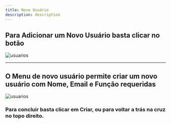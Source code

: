 ```yaml
---
title: Novo Usuário
description: description
---
```


## Para Adicionar um Novo Usuário basta clicar no botão

![usuarios](./images/botao-novo-usuario.png "usuarios")

---

## O Menu de novo usuário permite criar um novo usuário com Nome, Email e Função requeridas

![usuarios](./images/menu-novo-usuario.png "usuarios")

### Para concluir basta clicar em **Criar**, ou para voltar a trás na cruz no topo direito.
